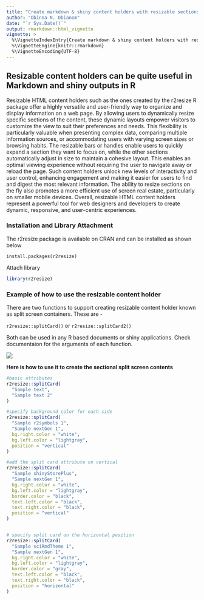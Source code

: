 ```yaml
---
title: "Create markdown & shiny content holders with resizable sections using r2resize"
author: "Obinna N. Obianom"
date: "`r Sys.Date()`"
output: rmarkdown::html_vignette
vignette: >
  %\VignetteIndexEntry{Create markdown & shiny content holders with resizable sections using r2resize}
  %\VignetteEngine{knitr::rmarkdown}
  %\VignetteEncoding{UTF-8}
---
```



## Resizable content holders can be quite useful in Markdown and shiny outputs in R

Resizable HTML content holders such as the ones created by the r2resize R package offer a highly versatile and user-friendly way to organize and display information on a web page. By allowing users to dynamically resize specific sections of the content, these dynamic layouts empower visitors to customize the view to suit their preferences and needs. This flexibility is particularly valuable when presenting complex data, comparing multiple information sources, or accommodating users with varying screen sizes or browsing habits. The resizable bars or handles enable users to quickly expand a section they want to focus on, while the other sections automatically adjust in size to maintain a cohesive layout. This enables an optimal viewing experience without requiring the user to navigate away or reload the page. Such content holders unlock new levels of interactivity and user control, enhancing engagement and making it easier for users to find and digest the most relevant information. The ability to resize sections on the fly also promotes a more efficient use of screen real estate, particularly on smaller mobile devices. Overall, resizable HTML content holders represent a powerful tool for web designers and developers to create dynamic, responsive, and user-centric experiences.

### Installation and Library Attachment

The r2resize package is available on CRAN and can be installed as shown below

`install.packages(r2resize)`

Attach library 

```r
library(r2resize)
```

### Example of how to use the resizable content holder

There are two functions to support creating resizable content holder known as split screen containers. These are - 


`r2resize::splitCard()` or `r2resize::splitCard2()`


Both can be used in any R based documents or shiny applications. Check documentaion for the arguments of each function.

![](https://r2resize.obi.obianom.com/m/r2resize_splitcard_1.gif)

__Here is how to use it to create the sectional split screen contents__

```r
#basic attributes
r2resize::splitCard(
  "Sample text",
  "Sample text 2"
)

#specify background color for each side
r2resize::splitCard(
  "Sample r2symbols 1",
  "Sample nextGen 1",
  bg.right.color = "white",
  bg.left.color = "lightgray",
  position = "vertical"
)

#add the split card attribute on vertical
r2resize::splitCard(
  "Sample shinyStorePlus",
  "Sample nextGen 1",
  bg.right.color = "white",
  bg.left.color = "lightgray",
  border.color = "black",
  text.left.color = "black",
  text.right.color = "black",
  position = "vertical"
)


# specify split card on the horizontal position
r2resize::splitCard(
  "Sample sciRmdTheme 1",
  "Sample nextGen 1",
  bg.right.color = "white",
  bg.left.color = "lightgray",
  border.color = "gray",
  text.left.color = "black",
  text.right.color = "black",
  position = "horizontal"
)
```




